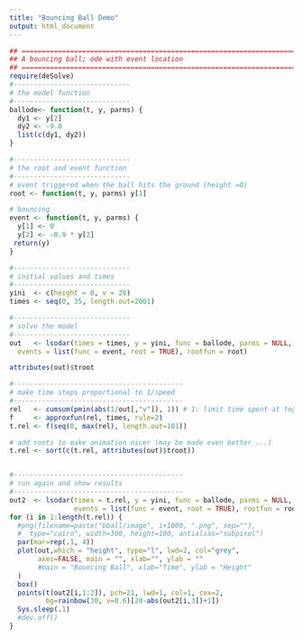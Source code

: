 ---
title: "Bouncing Ball Demo"
output: html_document
---

```{r,eval=FALSE}
## =============================================================================
## A bouncing ball; ode with event location
## =============================================================================
require(deSolve)
#-----------------------------
# the model function
#-----------------------------
ballode<- function(t, y, parms) {
  dy1 <- y[2]
  dy2 <- -9.8
  list(c(dy1, dy2))
}

#-----------------------------
# the root and event function
#-----------------------------
# event triggered when the ball hits the ground (height =0)
root <- function(t, y, parms) y[1]

# bouncing
event <- function(t, y, parms) {
  y[1] <- 0
  y[2] <- -0.9 * y[2]
 return(y)
}

#-----------------------------
# initial values and times
#-----------------------------
yini  <- c(height = 0, v = 20)
times <- seq(0, 35, length.out=2001)

#-----------------------------
# solve the model
#-----------------------------
out   <- lsodar(times = times, y = yini, func = ballode, parms = NULL,
  events = list(func = event, root = TRUE), rootfun = root)

attributes(out)$troot

#------------------------------------------
# make time steps proportional to 1/speed
#------------------------------------------
rel   <- cumsum(pmin(abs(1/out[,"v"]), 1)) # 1: limit time spent at top position
f     <- approxfun(rel, times, rule=2)
t.rel <- f(seq(0, max(rel), length.out=101))

# add roots to make animation nicer (may be made even better ...)
t.rel <- sort(c(t.rel, attributes(out)$troot))


#------------------------------------------
# run again and show results
#------------------------------------------
out2  <- lsodar(times = t.rel, y = yini, func = ballode, parms = NULL,
                events = list(func = event, root = TRUE), rootfun = root)
for (i in 1:length(t.rel)) {
  #png(filename=paste("bball/image", i+1000, ".png", sep=""),
  #  type="cairo", width=300, height=100, antialias="subpixel")
  par(mar=rep(.1, 4))
  plot(out,which = "height", type="l", lwd=2, col="grey",
       axes=FALSE, main = "", xlab="", ylab = ""
       #main = "Bouncing Ball", xlab="Time", ylab = "Height"
  )
  box()
  points(t(out2[i,1:2]), pch=21, lwd=1, col=1, cex=2,
         bg=rainbow(30, v=0.6)[20-abs(out2[i,3])+1])
  Sys.sleep(.1)
  #dev.off()
}

```

